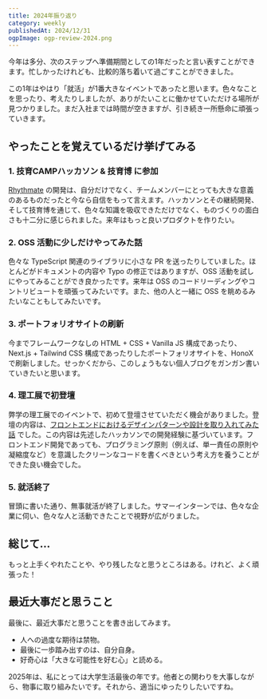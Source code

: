 ```yaml
---
title: 2024年振り返り
category: weekly
publishedAt: 2024/12/31
ogpImage: ogp-review-2024.png
---
```


今年は多分、次のステップへ準備期間としての1年だったと言い表すことができます。忙しかったけれども、比較的落ち着いて過ごすことができました。

この1年はやはり「就活」が1番大きなイベントであったと思います。色々なことを思ったり、考えたりしましたが、ありがたいことに働かせていただける場所が見つかりました。まだ入社までは時間が空きますが、引き続き一所懸命に頑張っていきます。

## やったことを覚えているだけ挙げてみる

### 1. 技育CAMPハッカソン & 技育博 に参加

[Rhythmate](https://github.com/taga3s/Rhythmate-Web) の開発は、自分だけでなく、チームメンバーにとっても大きな意義のあるものだったと今なら自信をもって言えます。ハッカソンとその継続開発、そして技育博を通じて、色々な知識を吸収できただけでなく、ものづくりの面白さも十二分に感じられました。来年はもっと良いプロダクトを作りたい。

### 2. OSS 活動に少しだけやってみた話

色々な TypeScript 関連のライブラリに小さな PR を送ったりしていました。ほとんどがドキュメントの内容や Typo の修正ではありますが、OSS 活動を試しにやってみることができ良かったです。来年は OSS のコードリーディングやコントリビュートを頑張ってみたいです。また、他の人と一緒に OSS を眺めるみたいなこともしてみたいです。

### 3. ポートフォリオサイトの刷新

今までフレームワークなしの HTML + CSS + Vanilla JS 構成であったり、Next.js + Tailwind CSS 構成であったりしたポートフォリオサイトを、HonoX で刷新しました。せっかくだから、このしょうもない個人ブログをガンガン書いていきたいと思います。

### 4. 理工展で初登壇

弊学の理工展でのイベントで、初めて登壇させていただく機会がありました。登壇の内容は、[フロントエンドにおけるデザインパターンや設計を取り入れてみた話](https://speakerdeck.com/seiya_tagami/ming-ri-karashi-metakunaru-hurontoendonotimukai-fa-niokerushe-ji-nosu-me) でした。この内容は先述したハッカソンでの開発経験に基づいています。フロントエンド開発であっても、プログラミング原則（例えば、単一責任の原則や凝縮度など）を意識したクリーンなコードを書くべきという考え方を養うことができた良い機会でした。

### 5. 就活終了

冒頭に書いた通り、無事就活が終了しました。サマーインターンでは、色々な企業に伺い、色々な人と活動できたことで視野が広がりました。

## 総じて...

もっと上手くやれたことや、やり残したなと思うところはある。けれど、よく頑張った！

## 最近大事だと思うこと

最後に、最近大事だと思うことを書き出してみます。

- 人への過度な期待は禁物。
- 最後に一歩踏み出すのは、自分自身。
- 好奇心は「大きな可能性を好む心」と読める。

2025年は、私にとっては大学生活最後の年です。他者との関わりを大事しながら、物事に取り組みたいです。それから、適当にゆったりしたいですね。
